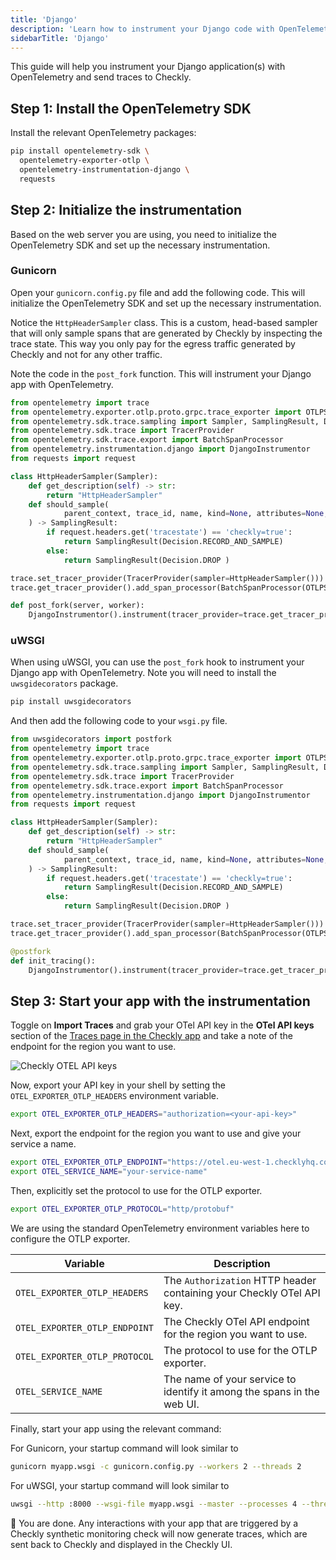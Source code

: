 ```yaml
---
title: 'Django'
description: 'Learn how to instrument your Django code with OpenTelemetry.'
sidebarTitle: 'Django'
---
```



This guide will help you instrument your Django application(s) with OpenTelemetry and send traces to Checkly.
## Step 1: Install the OpenTelemetry SDK

Install the relevant OpenTelemetry packages:

```bash Terminal
pip install opentelemetry-sdk \
  opentelemetry-exporter-otlp \
  opentelemetry-instrumentation-django \
  requests
```

## Step 2: Initialize the instrumentation

Based on the web server you are using, you need to initialize the OpenTelemetry SDK and set up the necessary instrumentation.

### Gunicorn

Open your `gunicorn.config.py` file and add the following code. This will initialize the OpenTelemetry SDK and set up the necessary 
instrumentation. 

Notice the `HttpHeaderSampler` class. This is a custom, head-based sampler that will only sample spans that are generated 
by Checkly by inspecting the trace state. This way you only pay for the egress traffic generated by Checkly and not for 
any other traffic.

Note the code in the `post_fork` function. This will instrument your Django app with OpenTelemetry.

```python gunicorn.config.py
from opentelemetry import trace
from opentelemetry.exporter.otlp.proto.grpc.trace_exporter import OTLPSpanExporter
from opentelemetry.sdk.trace.sampling import Sampler, SamplingResult, Decision
from opentelemetry.sdk.trace import TracerProvider
from opentelemetry.sdk.trace.export import BatchSpanProcessor
from opentelemetry.instrumentation.django import DjangoInstrumentor
from requests import request

class HttpHeaderSampler(Sampler):
    def get_description(self) -> str:
        return "HttpHeaderSampler"
    def should_sample(
            parent_context, trace_id, name, kind=None, attributes=None, links=None, trace_state=None
    ) -> SamplingResult:
        if request.headers.get('tracestate') == 'checkly=true':
            return SamplingResult(Decision.RECORD_AND_SAMPLE)
        else:
            return SamplingResult(Decision.DROP )

trace.set_tracer_provider(TracerProvider(sampler=HttpHeaderSampler()))
trace.get_tracer_provider().add_span_processor(BatchSpanProcessor(OTLPSpanExporter()))

def post_fork(server, worker):
    DjangoInstrumentor().instrument(tracer_provider=trace.get_tracer_provider())
```

### uWSGI

When using uWSGI, you can use the `post_fork` hook to instrument your Django app with OpenTelemetry.
Note you will need to install the `uwsgidecorators` package.

```bash Terminal
pip install uwsgidecorators
```

And then add the following code to your `wsgi.py` file.

```python wsgi.py
from uwsgidecorators import postfork
from opentelemetry import trace
from opentelemetry.exporter.otlp.proto.grpc.trace_exporter import OTLPSpanExporter
from opentelemetry.sdk.trace.sampling import Sampler, SamplingResult, Decision
from opentelemetry.sdk.trace import TracerProvider
from opentelemetry.sdk.trace.export import BatchSpanProcessor
from opentelemetry.instrumentation.django import DjangoInstrumentor
from requests import request

class HttpHeaderSampler(Sampler):
    def get_description(self) -> str:
        return "HttpHeaderSampler"
    def should_sample(
            parent_context, trace_id, name, kind=None, attributes=None, links=None, trace_state=None
    ) -> SamplingResult:
        if request.headers.get('tracestate') == 'checkly=true':
            return SamplingResult(Decision.RECORD_AND_SAMPLE)
        else:
            return SamplingResult(Decision.DROP )

trace.set_tracer_provider(TracerProvider(sampler=HttpHeaderSampler()))
trace.get_tracer_provider().add_span_processor(BatchSpanProcessor(OTLPSpanExporter()))

@postfork
def init_tracing():
    DjangoInstrumentor().instrument(tracer_provider=trace.get_tracer_provider())
```

## Step 3: Start your app with the instrumentation

Toggle on **Import Traces** and grab your OTel API key in the **OTel API keys** section of the [Traces page in the Checkly app](https://app.checklyhq.com/settings/account/traces) and
take a note of the endpoint for the region you want to use.

![Checkly OTEL API keys](/images/docs/images/otel/traces_import_api_keys.png)

Now, export your API key in your shell by setting the `OTEL_EXPORTER_OTLP_HEADERS` environment variable.

```bash
export OTEL_EXPORTER_OTLP_HEADERS="authorization=<your-api-key>"
```

Next, export the endpoint for the region you want to use and give your service a name.
```bash
export OTEL_EXPORTER_OTLP_ENDPOINT="https://otel.eu-west-1.checklyhq.com"
export OTEL_SERVICE_NAME="your-service-name"
```

Then, explicitly set the protocol to use for the OTLP exporter.

```bash
export OTEL_EXPORTER_OTLP_PROTOCOL="http/protobuf"
````

We are using the standard OpenTelemetry environment variables here to configure the OTLP exporter.

| Variable                      | Description                                                            |
|-------------------------------|------------------------------------------------------------------------|
| `OTEL_EXPORTER_OTLP_HEADERS`  | The `Authorization` HTTP header containing your Checkly OTel API key.  |
| `OTEL_EXPORTER_OTLP_ENDPOINT` | The Checkly OTel API endpoint for the region you want to use.          |
| `OTEL_EXPORTER_OTLP_PROTOCOL` | The protocol to use for the OTLP exporter.                             |
| `OTEL_SERVICE_NAME`           | The name of your service to identify it among the spans in the web UI. |

Finally, start your app using the relevant command:

For Gunicorn, your startup command will look similar to

```bash Terminal
gunicorn myapp.wsgi -c gunicorn.config.py --workers 2 --threads 2
```

For uWSGI, your startup command will look similar to

```bash Terminal    
uwsgi --http :8000 --wsgi-file myapp.wsgi --master --processes 4 --threads 2
```

🎉 You are done. Any interactions with your app that are triggered by a Checkly synthetic monitoring check will now generate
traces, which are sent back to Checkly and displayed in the Checkly UI.
